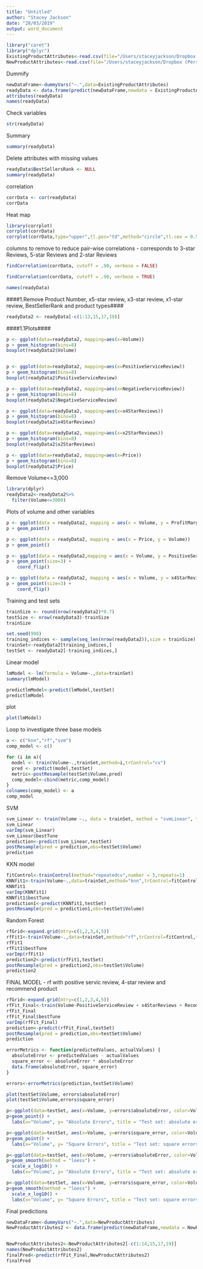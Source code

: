 ```yaml
---
title: "Untitled"
author: "Stacey Jackson"
date: "28/03/2019"
output: word_document
---
```



```r
library("caret")
library("dplyr")
ExistingProductAttributes<-read.csv(file="/Users/staceyjackson/Dropbox (Personal)/Ubiqum/DataAnalytics2/ProductTypePrediction/Data/existingproductattributes2017.csv", header=TRUE, sep=",")
NewProductAttributes<-read.csv(file="/Users/staceyjackson/Dropbox (Personal)/Ubiqum/DataAnalytics2/ProductTypePrediction/Data/newproductattributes2017.csv", header=TRUE, sep=",")

```
Dummify
```r
newDataFrame<-dummyVars("~.",data=ExistingProductAttributes)
readyData <- data.frame(predict(newDataFrame,newdata = ExistingProductAttributes))
attributes(readyData)
names(readyData)
```
Check variables
```r
str(readyData)
```
Summary
```r
summary(readyData)
```
Delete attributes with missing values
```r
readyData$BestSellersRank <- NULL
summary(readyData)
```
correlation
```r
corrData <- cor(readyData)
corrData
```
Heat map
```r
library(corrplot)
corrplot(corrData)
corrplot(corrData,type="upper",tl.pos="td",method="circle",tl.cex = 0.5,tl.col='black',diag=FALSE)
```


columns to remove to reduce pair-wise correlations - corresponds to 3-star Reviews, 5-star Reviews and 2-star Reviews
```r

findCorrelation(corrData, cutoff = .90, verbose = FALSE)

findCorrelation(corrData, cutoff = .90, verbose = TRUE)

names(readyData)

```
####1.Remove Product Number, x5-star review, x3-star review, x1-star review, BestSellerRank and product types####
```r
readyData2 <- readyData[-c(1:13,15,17,19)]
```
####1.1Plots####
```r
p <- ggplot(data=readyData2, mapping=aes(x=Volume))
p + geom_histogram(bins=8)
boxplot(readyData2$Volume)


p <- ggplot(data=readyData2, mapping=aes(x=PositiveServiceReview))
p + geom_histogram(bins=8)
boxplot(readyData2$PositiveServiceReview)

p <- ggplot(data=readyData2, mapping=aes(x=NegativeServiceReview))
p + geom_histogram(bins=8)
boxplot(readyData2$NegativeServiceReview)

p <- ggplot(data=readyData2, mapping=aes(x=x4StarReviews))
p + geom_histogram(bins=8)
boxplot(readyData2$x4StarReviews)

p <- ggplot(data=readyData2, mapping=aes(x=x2StarReviews))
p + geom_histogram(bins=8)
boxplot(readyData2$x2StarReviews)

p <- ggplot(data=readyData2, mapping=aes(x=Price))
p + geom_histogram(bins=8)
boxplot(readyData2$Price)
```
Remove Volume<=3,000
```r
library(dplyr)
readyData2<-readyData2%>%
  filter(Volume<=3000)
```
Plots of volume and other variables
```r

p <- ggplot(data = readyData2, mapping = aes(x = Volume, y = ProfitMargin, color=ProfitMargin))
p + geom_point()

p <- ggplot(data = readyData2, mapping = aes(x = Price, y = Volume))
p + geom_point()

p <- ggplot(data = readyData2,mapping = aes(x = Volume, y = PositiveServiceReview))
p + geom_point(size=3) +
    coord_flip()

p <- ggplot(data = readyData2, mapping = aes(x = Volume, y = x4StarReviews))
p + geom_point(size=3) +
    coord_flip()
```

Training and test sets
```r
trainSize <- round(nrow(readyData2)*0.7)
testSize <- nrow(readyData3)-trainSize
trainSize

set.seed(998)
training_indices <- sample(seq_len(nrow(readyData2)),size = trainSize)
trainSet<-readyData2[training_indices,]
testSet <- readyData2[-training_indices,]


```


Linear model
```r

lmModel <- lm(formula = Volume~.,data=trainSet)
summary(lmModel)

```
```r
predictlmModel<-predict(lmModel,testSet)
predictlmModel
```

plot
```r
plot(lmModel)
```

Loop to investigate three base models
```r
a <- c("knn","rf","svm")
comp_model <- c()

for (i in a){
  model <- train(Volume~.,trainSet,method=i,trControl="cv")
  pred <- predict(model,testSet)
  metric<-postResample(testSet$Volume,pred)
  comp_model<-cbind(metric,comp_model)
}
colnames(comp_model) <- a
comp_model
```
SVM
```r
svm_Linear <- train(Volume ~., data = trainSet, method = "svmLinear", trControl=fitControl, preProcess = c("center", "scale"), tuneLength = 10)
svm_Linear
varImp(svm_Linear)
svm_Linear$bestTune
prediction<-predict(svm_Linear,testSet)
postResample(pred = prediction,obs=testSet$Volume)
prediction
```

KKN model
```r
fitControl<-trainControl(method="repeatedcv",number = 5,repeats=1)
KNNfit1<-train(Volume~.,data=trainSet,method="knn",trControl=fitControl,preProcess = c("center","scale"), tuneLength=20)
KNNfit1
varImp(KNNfit1)
KNNfit1$bestTune
prediction1<-predict(KNNfit1,testSet)
postResample(pred = prediction1,obs=testSet$Volume)


```
Random Forest
```r
rfGrid<-expand.grid(mtry=c(1,2,3,4,5))
rfFit1<-train(Volume~.,data=trainSet,method="rf",trControl=fitControl,tuneGrid=rfGrid,importance=TRUE)
rfFit1
rfFit1$bestTune
varImp(rfFit1)
prediction2<-predict(rfFit1,testSet)
postResample(pred = prediction2,obs=testSet$Volume)
prediction2

```
FINAL MODEL - rf with positive servic review, 4-star review and recommend product
```r
rfGrid<-expand.grid(mtry=c(1,2,3,4,5))
rfFit_Final<-train(Volume~PositiveServiceReview + x4StarReviews + Recommendproduct,data=trainSet,method="rf",trControl=fitControl,tuneGrid=rfGrid,importance=TRUE)
rfFit_Final
rfFit_Final$bestTune
varImp(rfFit_Final)
prediction<-predict(rfFit_Final,testSet)
postResample(pred = prediction,obs=testSet$Volume)
prediction

errorMetrics <- function(predictedValues, actualValues) {
  absoluteError <- predictedValues - actualValues
  square_error <- absoluteError * absoluteError
  data.frame(absoluteError, square_error)
}

errors<-errorMetrics(prediction,testSet$Volume)

plot(testSet$Volume, errors$absoluteError)
plot(testSet$Volume,errors$square_error)

p<-ggplot(data=testSet, aes(x=Volume, y=errors$absoluteError, color=Volume))
p+geom_point() +
  labs(x="Volume", y= "Absolute Errors", title = "Test set: absolute errors")

p<-ggplot(data=testSet, aes(x=Volume, y=errors$square_error, color=Volume))
p+geom_point() +
  labs(x="Volume", y= "Square Errors", title = "Test set: square errors")

p<-ggplot(data=testSet, aes(x=Volume, y=errors$absoluteError, color=Volume))
p+geom_smooth(method = "loess") +
  scale_x_log10() +
  labs(x="Volume", y= "Absolute Errors", title = "Test set: absolute errors")

p<-ggplot(data=testSet, aes(x=Volume, y=errors$square_error, color=Volume))
p+geom_smooth(method = "loess") +
  scale_x_log10() +
  labs(x="Volume", y= "Square Errors", title = "Test set: square errors")


```

Final predictions
```r
newDataFrame<-dummyVars("~.",data=NewProductAttributes)
NewProductAttributes2 <- data.frame(predict(newDataFrame,newdata = NewProductAttributes))


NewProductAttributes2<-NewProductAttributes2[-c(1:14,15,17,19)] 
names(NewProductAttributes2)
finalPred<-predict(rfFit_Final,NewProductAttributes2)
finalPred
```

